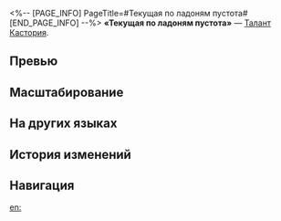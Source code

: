 <%-- [PAGE_INFO]
PageTitle=#Текущая по ладоням пустота#
[END_PAGE_INFO] --%>
{{Навык Инфобокс
|Название         = Текущая по ладоням пустота
|Изображение      = Навык Текущая по ладоням пустота.png
|Персонаж         = Кастория
|Тип              = Талант
|Тэг              = Усиление
|УронСтойк        = 
|ЭнергияГен       = 
|Энергия          = 
|Длительность     = 
|Описание         = Макс. заряд Новое цветение зависит от уровней всех персонажей на поле боя. За каждую единицу потерянного союзниками НР Кастория получает 1 ед. заряда Новое цветение. Когда этот заряд достигает макс. значения, становится доступно использование сверхспособности. Когда союзники теряют НР, наносимый Касторией и Крыльями Смерти урон повышается на {{Цвет|Выделенный|10%—22%}}. Этот эффект может складываться до 3 раз и длится 3 хода.<br />Заряд Новое цветение не может быть получен с помощью таланта, пока на поле боя присутствует дух памяти Крылья Смерти. Вместо этого каждая единица потерянного союзниками, кроме Крыльев Смерти, НР передаётся Крыльям Смерти.
|Свойство1        = 
|Масштабирование1 = 
}}
'''«Текущая по ладоням пустота»''' — [[Талант]] [[Кастория]].

==Превью==
{{Превью
|Файл = Текущая по ладоням пустота Превью
}}

==Масштабирование==
{{Масштабирование навыка
|10%;11%;12%;13%;14%;15%;16.25%;17.5%;18.75%;20%;21%;22%;23%;24%;25%
}}

==На других языках==
{{На других языках
|en   = Desolation Across Palms
|zhs  = 掌心淌过的荒芜
|zht  = 掌心淌過的荒蕪
|ja   = {{Rubi|手|て}}のひらを{{Rubi|伝|つた}}う{{Rubi|衰亡|すいぼう}}
|ko   = 손바닥에 흐르는 황무
|es   = Desolación, de palmas derramada
|fr   = Désolation des paumes
|ru   = Текущая по ладоням пустота
|th   = Desolation Across Palms
|vi   = Cõi Hoang Vu Trong Lòng Bàn Tay
|de   = Trostlosigkeit auf den Handflächen
|id   = Desolation Across Palms
|pt   = Palmas da Desolação
}}

==История изменений==
{{История изменений|3.5}}

==Навигация==
{{Навык Навбокс|Кастория}}

[[en:]]